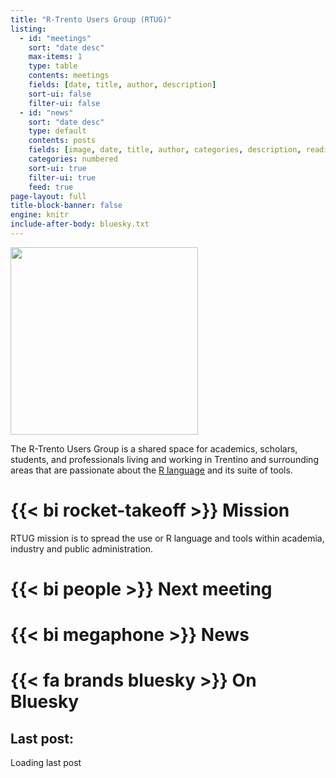 ```yaml
---
title: "R-Trento Users Group (RTUG)"
listing:
  - id: "meetings"
    sort: "date desc"
    max-items: 1
    type: table
    contents: meetings
    fields: [date, title, author, description]
    sort-ui: false
    filter-ui: false
  - id: "news"
    sort: "date desc"
    type: default
    contents: posts
    fields: [image, date, title, author, categories, description, reading-time]
    categories: numbered
    sort-ui: true
    filter-ui: true
    feed: true
page-layout: full
title-block-banner: false
engine: knitr
include-after-body: bluesky.txt
---
```


::: {layout="[30,70]"}
::: {#second-column}
![](images/logo.png){width=300px}
:::
:::{#first-column}
The R-Trento Users Group is a shared space for academics, scholars, students, and professionals living and working in Trentino and surrounding areas that are passionate about the [R language](https://r-project.org) and its suite of tools.

# {{< bi rocket-takeoff >}} Mission

RTUG mission is to spread the use or R language and tools within academia, industry and public administration.
:::

:::


# {{< bi people >}} Next meeting

:::{#meetings}
:::


# {{< bi megaphone >}} News

:::{#news}
:::


# {{< fa brands bluesky >}} On Bluesky

:::{.callout-note}
## Last post:
:::{#bluesky-box}
Loading last post
:::
:::